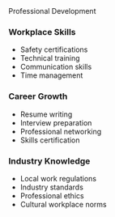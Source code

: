<ContentSection>
  <IconHeading icon="briefcase">Professional Development</IconHeading>

### Workplace Skills

- Safety certifications
- Technical training
- Communication skills
- Time management

### Career Growth

- Resume writing
- Interview preparation
- Professional networking
- Skills certification

### Industry Knowledge

- Local work regulations
- Industry standards
- Professional ethics
- Cultural workplace norms

<MoreInfoButton href="/en/skills-learning/professionaldevelopment" text="Explore Training Programs" />
</ContentSection>
